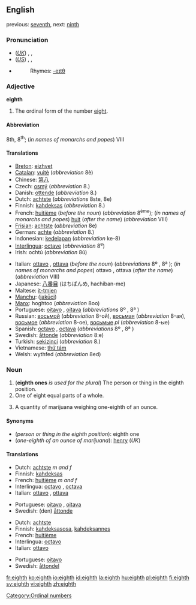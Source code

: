 ==English==
previous: [[seventh]], next: [[ninth]]

===Pronunciation===
*(''[[Received Pronunciation|UK]]'') {{AHD|ātth}}, {{IPA|/eɪtθ/}}, {{SAMPA|/eItT/}}
*(''[[General American|US]]'') {{AHD|ātth}}, {{IPA|/eɪtθ/, /eɪθ/}},  {{SAMPA|/eItT/, /eIT/}}
*{{audio|en-us-eighth.ogg|Audio (US)}}
*:Rhymes: [[Rhymes:English:-eɪtθ|-eɪtθ]]

===Adjective===
'''eighth'''

# The ordinal form of the number [[eight]].

====Abbreviation====
8th, 8<sup>th</sup>; (''in names of monarchs and popes'') VIII

====Translations====
{{top}}
*[[Breton]]: [[eizhvet]]
*[[Catalan]]: [[vuitè]] (''abbreviation'' 8è)
*Chinese: [[第八]]
*Czech: [[osmý]] (''abbreviation'' 8.)
*Danish: [[ottende]] (''abbreviation'' 8.)
*Dutch: [[achtste]] (''abbreviations'' 8ste, 8e)
*Finnish: [[kahdeksas]] (''abbreviation'' 8.)
*French: [[huitième]] (''before the noun'') (''abbreviation'' 8<sup>ème</sup>); (''in names of monarchs and popes'') [[huit]] (''after the name'') (''abbreviation'' VIII)
*[[Frisian]]: [[achtste]] (''abbreviation'' 8e)
*German: [[achte]] (''abbreviation'' 8.)
*Indonesian: [[kedelapan]] (''abbreviation'' ke-8)
*[[Interlingua]]: [[octave]] (''abbreviation'' 8<sup>e</sup>)
*Irish: ochtú (''abbreviation'' 8ú)
{{mid}}
*Italian: [[ottavo]] {{m}}, [[ottava]] {{f}} (''before the noun'') (''abbreviations'' 8º {{m}}, 8ª {{f}}); (''in names of monarchs and popes'') ottavo {{m}}, ottava {{f}} (''after the name'') (''abbreviation'' VIII)
*Japanese: [[八番目]] (はちばんめ, hachiban-me)
*Maltese: [[it-tmien]]
*[[Manchu]]: ([[jakūci]])
*[[Manx]]: hoghtoo (''abbreviation'' 8oo)
*Portuguese: [[oitavo]] {{m}}, [[oitava]] {{f}} (''abbreviations'' 8º {{m}}, 8ª {{f}})
*Russian: [[восьмой]] {{m}} (''abbreviation'' 8-ой), [[восьмая]] {{f}} (''abbreviation'' 8-ая), [[восьмое]] {{n}} (''abbreviation'' 8-ое), [[восьмые]] ''pl'' (''abbreviation'' 8-ые)
*Spanish: [[octavo]] {{m}}, [[octava]] {{f}} (''abbreviations'' 8º {{m}}, 8ª {{f}})
*Swedish: [[åttonde]] (''abbreviation'' 8:e)
*Turkish: [[sekizinci]] (''abbreviation'' 8.)
*Vietnamese: [[thứ tám]]
*Welsh: wythfed (''abbreviation'' 8ed)
{{bottom}}

===Noun===
{{en-noun}}

# ('''eighth ones''' ''is used for the plural'') The person or thing in the eighth position.
# One of eight equal parts of a whole.
# {{slang}} A quantity of marijuana weighing one-eighth of an ounce.

====Synonyms====
*(''person or thing in the eighth position''): eighth one
*(''one-eighth of an ounce of marijuana''): [[henry]] (''UK'')

====Translations====
{{trans-top|person or thing in the eighth position}}
*Dutch: [[achtste]] ''m and f''
*Finnish: [[kahdeksas]]
*French: [[huitième]] ''m and f''
*Interlingua: [[octavo]] {{m}}, [[octava]] {{f}}
*Italian: [[ottavo]] {{m}}, [[ottava]] {{f}}
{{trans-mid}}
*Portuguese: [[oitavo]] {{m}}, [[oitava]] {{f}}
*Swedish: (den) [[åttonde]] {{c}}
{{trans-bottom}}

{{trans-top|one of eight equal parts of a whole}}
*Dutch: [[achtste]] {{n}}
*Finnish: [[kahdeksasosa]], [[kahdeksannes]]
*French: [[huitième]] {{m}}
*Interlingua: [[octavo]]
*Italian: [[ottavo]] {{m}}
{{trans-mid}}
*Portuguese: [[oitavo]] {{m}}
*Swedish: [[åttondel]] {{c}}
{{trans-bottom}}

{{trans-top|slang: a quantity of marijuana weighing one-eighth of an ounce}}
{{trans-mid}}
{{trans-bottom}}

[[Category:Ordinal numbers]]

[[fr:eighth]]
[[ko:eighth]]
[[io:eighth]]
[[id:eighth]]
[[la:eighth]]
[[hu:eighth]]
[[pl:eighth]]
[[fi:eighth]]
[[sv:eighth]]
[[vi:eighth]]
[[zh:eighth]]